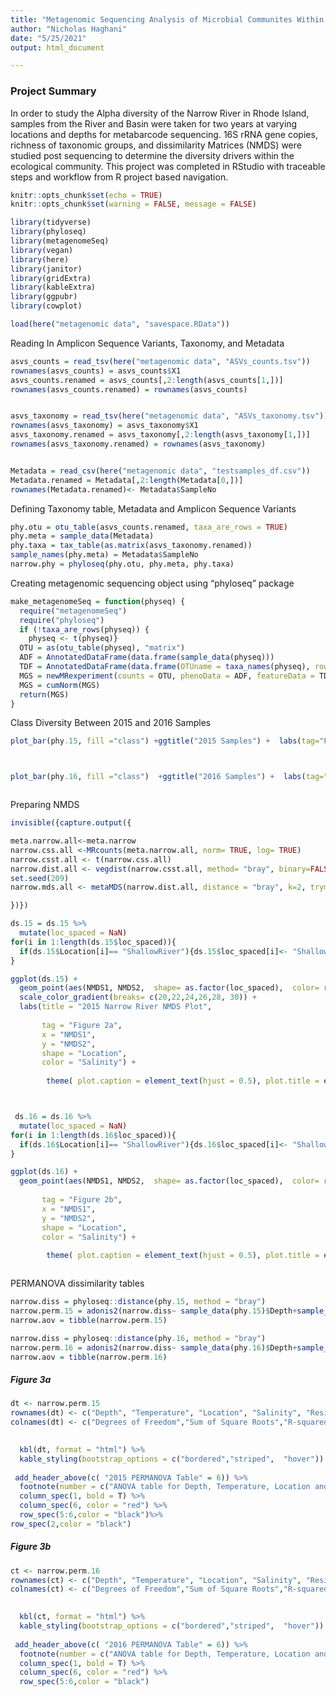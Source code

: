 ```yaml
---
title: "Metagenomic Sequencing Analysis of Microbial Communites Within the Rhode Island Narrow River"
author: "Nicholas Haghani"
date: "5/25/2021"
output: html_document

---
```



### Project Summary

In order to study the Alpha diversity of the Narrow River in Rhode Island, samples from the River and Basin were taken for two years at varying locations and depths for metabarcode sequencing. 16S rRNA gene copies, richness of taxonomic groups, and dissimilarity Matrices (NMDS) were studied post sequencing to determine the diversity drivers within the ecological community. This project was completed in RStudio with traceable steps and workflow from R project based navigation.


```r
knitr::opts_chunk$set(echo = TRUE)
knitr::opts_chunk$set(warning = FALSE, message = FALSE) 

library(tidyverse)
library(phyloseq)
library(metagenomeSeq)
library(vegan)
library(here)
library(janitor)
library(gridExtra)
library(kableExtra)
library(ggpubr)
library(cowplot)


```


```r
load(here("metagenomic data", "savespace.RData"))
```


Reading In Amplicon Sequence Variants, Taxonomy, and Metadata
```r
asvs_counts = read_tsv(here("metagenomic data", "ASVs_counts.tsv"))
rownames(asvs_counts) = asvs_counts$X1
asvs_counts.renamed = asvs_counts[,2:length(asvs_counts[1,])]
rownames(asvs_counts.renamed) = rownames(asvs_counts)


asvs_taxonomy = read_tsv(here("metagenomic data", "ASVs_taxonomy.tsv"))
rownames(asvs_taxonomy) = asvs_taxonomy$X1
asvs_taxonomy.renamed = asvs_taxonomy[,2:length(asvs_taxonomy[1,])]
rownames(asvs_taxonomy.renamed) = rownames(asvs_taxonomy)


Metadata = read_csv(here("metagenomic data", "testsamples_df.csv"))
Metadata.renamed = Metadata[,2:length(Metadata[0,])]
rownames(Metadata.renamed)<- Metadata$SampleNo

```

Defining Taxonomy table, Metadata and Amplicon Sequence Variants
```r
phy.otu = otu_table(asvs_counts.renamed, taxa_are_rows = TRUE)
phy.meta = sample_data(Metadata)
phy.taxa = tax_table(as.matrix(asvs_taxonomy.renamed))
sample_names(phy.meta) = Metadata$SampleNo
narrow.phy = phyloseq(phy.otu, phy.meta, phy.taxa)
```


Creating metagenomic sequencing object using "phyloseq" package
```r
make_metagenomeSeq = function(physeq) {
  require("metagenomeSeq")
  require("phyloseq")
  if (!taxa_are_rows(physeq)) {
    physeq <- t(physeq)}
  OTU = as(otu_table(physeq), "matrix")
  ADF = AnnotatedDataFrame(data.frame(sample_data(physeq)))
  TDF = AnnotatedDataFrame(data.frame(OTUname = taxa_names(physeq), row.names = taxa_names(physeq)))
  MGS = newMRexperiment(counts = OTU, phenoData = ADF, featureData = TDF)
  MGS = cumNorm(MGS)
  return(MGS)
}
```

Class Diversity Between 2015 and 2016 Samples
```r


plot_bar(phy.15, fill ="class") +ggtitle("2015 Samples") +  labs(tag="Figure 1a") + theme( plot.caption = element_text(hjust = 0.5), plot.title = element_text(hjust = 0.5)) +geom_bar(aes(color=class, fill=class), stat="identity", position="stack",)



plot_bar(phy.16, fill ="class")  +ggtitle("2016 Samples") +  labs(tag="Figure 1b") + theme( plot.caption = element_text(hjust = 0.5), plot.title = element_text(hjust = 0.5)) +geom_bar(aes(color=class, fill=class), stat="identity", position="stack",)



```




Preparing NMDS 
```r
invisible({capture.output({

meta.narrow.all<-meta.narrow
narrow.css.all <-MRcounts(meta.narrow.all, norm= TRUE, log= TRUE)
narrow.csst.all <- t(narrow.css.all)
narrow.dist.all <- vegdist(narrow.csst.all, method= "bray", binary=FALSE, diag=TRUE, upper=TRUE)
set.seed(209)
narrow.mds.all <- metaMDS(narrow.dist.all, distance = "bray", k=2, trymax = 1000)

})})
```



```r

ds.15 = ds.15 %>% 
  mutate(loc_spaced = NaN)
for(i in 1:length(ds.15$loc_spaced)){
  if(ds.15$Location[i]== "ShallowRiver"){ds.15$loc_spaced[i]<- "Shallow River"}else{if(ds.15$Location[i]== "LowerBasin"){ds.15$loc_spaced[i]<- "Lower Basin"} else{ds.15$loc_spaced[i]<- "Upper Basin"}}
}

ggplot(ds.15) +
  geom_point(aes(NMDS1, NMDS2,  shape= as.factor(loc_spaced),  color= round(Sal, 0)), size =3) + facet_wrap(~loc_spaced) + theme_bw() +  
  scale_color_gradient(breaks= c(20,22,24,26,28, 30)) +
  labs(title = "2015 Narrow River NMDS Plot",
                                                                                                                                    caption = "",    subtitle = "",
       tag = "Figure 2a",
       x = "NMDS1",
       y = "NMDS2",
       shape = "Location",
       color = "Salinity") +
  
        theme( plot.caption = element_text(hjust = 0.5), plot.title = element_text(hjust = 0.5))



 ds.16 = ds.16 %>% 
  mutate(loc_spaced = NaN)
for(i in 1:length(ds.16$loc_spaced)){
  if(ds.16$Location[i]== "ShallowRiver"){ds.16$loc_spaced[i]<- "Shallow River"}else{if(ds.16$Location[i]== "LowerBasin"){ds.16$loc_spaced[i]<- "Lower Basin"} else{ds.16$loc_spaced[i]<- "Upper Basin"}}
}

ggplot(ds.16) +
  geom_point(aes(NMDS1, NMDS2,  shape= as.factor(loc_spaced),  color= round(Sal, 0)), size =3) + facet_wrap(~loc_spaced) + theme_bw() +  labs(title = "2016 Narrow River NMDS Plot",
                                                                                                                                    caption = "",    subtitle = "",
       tag = "Figure 2b",
       x = "NMDS1",
       y = "NMDS2",
       shape = "Location",
       color = "Salinity") +
  
        theme( plot.caption = element_text(hjust = 0.5), plot.title = element_text(hjust = 0.5))



```



PERMANOVA dissimilarity tables
```r
narrow.diss = phyloseq::distance(phy.15, method = "bray")
narrow.perm.15 = adonis2(narrow.diss~ sample_data(phy.15)$Depth+sample_data(phy.15)$Temp+sample_data(phy.15)$LocnDescriptor+sample_data(phy.15)$Sal, data=Metadata )
narrow.aov = tibble(narrow.perm.15)

narrow.diss = phyloseq::distance(phy.16, method = "bray")
narrow.perm.16 = adonis2(narrow.diss~ sample_data(phy.16)$Depth+sample_data(phy.16)$Temp+sample_data(phy.16)$LocnDescriptor+sample_data(phy.16)$Sal, data=Metadata )
narrow.aov = tibble(narrow.perm.16)
```




##### **Figure 3a**
```r
dt <- narrow.perm.15 
rownames(dt) <- c("Depth", "Temperature", "Location", "Salinity", "Residuals", "Total")
colnames(dt) <- c("Degrees of Freedom","Sum of Square Roots","R-squared","f-value","p-value")

    
  kbl(dt, format = "html") %>%
  kable_styling(bootstrap_options = c("bordered","striped",  "hover")) %>%
    
 add_header_above(c( "2015 PERMANOVA Table" = 6)) %>%
  footnote(number = c("ANOVA table for Depth, Temperature, Location and Salinity from 2015 samples. All results in red have a p-value less than 0.05, showing statistical significance.")) %>%
  column_spec(1, bold = T) %>%
  column_spec(6, color = "red") %>%
  row_spec(5:6,color = "black")%>%
row_spec(2,color = "black")
```

##### **Figure 3b**
```r
ct <- narrow.perm.16
rownames(ct) <- c("Depth", "Temperature", "Location", "Salinity", "Residuals", "Total")
colnames(ct) <- c("Degrees of Freedom","Sum of Square Roots","R-squared","f-value","p-value")

    
  kbl(ct, format = "html") %>%
  kable_styling(bootstrap_options = c("bordered","striped",  "hover")) %>%
    
 add_header_above(c( "2016 PERMANOVA Table" = 6)) %>%
  footnote(number = c("ANOVA table for Depth, Temperature, Location and Salinity from 2016 samples. All results in red have a p-value less than 0.05, showing statistical significance.")) %>%
  column_spec(1, bold = T) %>%
  column_spec(6, color = "red") %>%
  row_spec(5:6,color = "black")
```



